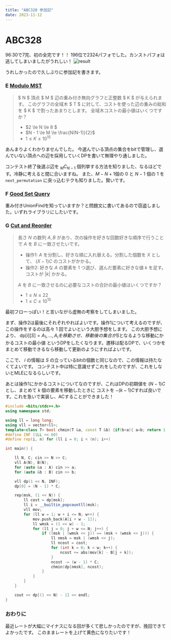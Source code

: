 ```yaml
---
title: "ABC328 参加記"
date: 2023-11-12
---
```


# ABC328

96:30で7完、初の全完です！！ 196位で2324パフォでした。カンストパフォは逃してしまいましたがうれしい！
![result](/blog/ABC328/result.png)

うれしかったので久しぶりに参加記を書きます。

### E [Modulo MST](https://atcoder.jp/contests/abc328/tasks/abc328_e)

> $ N $ 頂点 $ M $ 辺の重み付き無向グラフと正整数 $ K $ が与えられます。
> このグラフの全域木 $ T $ に対して、コストを使った辺の重みの総和を $ K $ で割ったあまりとします。
> 全域木コストの最小値はいくつですか？
> 
> - $2 \le N \le 8 $
> - $N - 1 \le M \le \frac{N(N-1)}{2}$
> - $1 \le K \le 10^{15}$

あんまりよくわかりませんでした。
今選んでいる頂点の集合をbitで管理し、選んでいない頂点への辺を採用していくDPを書いて無理やり通しました。

コンテスト終了後選ぶ辺を ${}_MC_{N-1}$ 個列挙する方法を知りました、なるほどです。冷静に考えると間に合いますね。
また、$M - N + 1$個の $0$ と $N - 1$ 個の $1$ を <code>next_permutation</code> に突っ込むテクも知りました。賢いです。

### F [Good Set Query](https://atcoder.jp/contests/abc328/tasks/abc328_f)

重み付きUnionFindを知っていますか？と問題文に書いてあるので窃盗しました。いずれライブラリにしたいです。

### G [Cut and Reorder](https://atcoder.jp/contests/abc328/tasks/abc328_g)

> 長さ $N$ の数列 $A, B$ があり、次の操作を好きな回数好きな順序で行うことで $A$ を $B$ に一致させたいです。
> - 操作1: $A$ を分割し、好きな順に入れ替える。分割した個数を $X$ として、 $(X-1)C$ のコストがかかる。
> - 操作2: 好きな $A$ の要素を $1$ つ選び、選んだ要素に好きな値 $k$ を足す。コストが $|k|$ かかる。
>
> $A$ を $B$ に一致させるのに必要なコストの合計の最小値はいくつですか？  
> - $1 \le N \le 22$
> - $1 \le C \le 10^{15}$

最初フローっぽい！と言いながら虚無の考察をしてしまいました。

まず、操作2は最後にそれぞれやればよいです。操作1について考えるのですが、この操作をするのは高々 $1$ 回でよいという大胆予想をします。
この大胆予想により、
$\textrm{dp}[i][S] = A_1, \ldots, A_i {を移動させ、移動後の集合が} S \text{となるような移動にかかるコストの最小値}$
というDPをしたくなります。遷移は配るDPで、いくつかをまとめて移動できるなら移動して更新のようにすればよいです。

ここで、 $i$ の情報は $S$ の立っているbitの個数と同じなので、この情報は持たなくてよいです。
コンテスト中は特に意識せずこれをしたのですが、これをしないとMLEになるらしいです。

あとは操作1にかかるコストについてなのですが、これはDPの初期値を $(N - 1)C$ とし、まとめて $k$ 個の要素を移動したときに
コストを $-(k-1)C$すれば良いです。これを急いで実装し、ACすることができました！

```cpp
#include <bits/stdc++.h>
using namespace std;

using ll = long long;
using vll = vector<ll>;
template<class T> bool chmin(T &a, const T &b) {if(b<a){ a=b; return 1;} return 0;}
#define INF (1LL << 60)
#define rep(i, n) for (ll i = 0; i < (n); i++)

int main() {

    ll N, C; cin >> N >> C;
    vll A(N), B(N);
    for (auto &a : A) cin >> a;
    for (auto &b : B) cin >> b;

    vll dp(1 << N, INF);
    dp[0] = (N - 1) * C;

    rep(msk, (1 << N)) {
        ll cost = dp[msk];
        ll i = __builtin_popcountll(msk);
        vll mov;
        for (ll w = 1; w + i <= N; w++) {
            mov.push_back(A[i + w - 1]);
            ll wmsk = (1 << w) - 1;
            for (ll j = 0; j + w <= N; j++) {
                if ((msk | (wmsk << j)) == (msk + (wmsk << j))) {
                    ll nmsk = msk | (wmsk << j);
                    ll ncost = cost;
                    for (int k = 0; k < w; k++) {
                        ncost += abs(mov[k] - B[j + k]);
                    }
                    ncost -= (w - 1) * C;
                    chmin(dp[nmsk], ncost);
                }
            }
        }
    }

    cout << dp[(1 << N) - 1] << endl;
}
```

### おわりに
最近レートが大幅にマイナスになる回が多くて悲しかったのですが、挽回できてよかったです。
このままレートを上げて黄色になりたいです！


